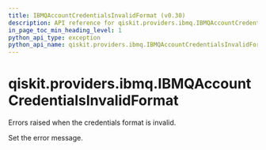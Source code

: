 ```yaml
---
title: IBMQAccountCredentialsInvalidFormat (v0.30)
description: API reference for qiskit.providers.ibmq.IBMQAccountCredentialsInvalidFormat in qiskit v0.30
in_page_toc_min_heading_level: 1
python_api_type: exception
python_api_name: qiskit.providers.ibmq.IBMQAccountCredentialsInvalidFormat
---
```


<span id="qiskit-providers-ibmq-ibmqaccountcredentialsinvalidformat" />

# qiskit.providers.ibmq.IBMQAccountCredentialsInvalidFormat

<Class id="qiskit.providers.ibmq.IBMQAccountCredentialsInvalidFormat" isDedicatedPage={true} github="https://github.com/qiskit/qiskit-ibmq-provider/tree/stable/0.16/qiskit/providers/ibmq/exceptions.py" signature="IBMQAccountCredentialsInvalidFormat(*message)" modifiers="exception">
  Errors raised when the credentials format is invalid.

  Set the error message.
</Class>

